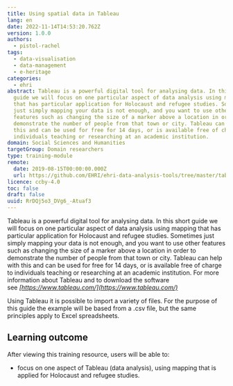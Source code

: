 ```yaml
---
title: Using spatial data in Tableau
lang: en
date: 2022-11-14T14:53:20.762Z
version: 1.0.0
authors:
  - pistol-rachel
tags:
  - data-visualisation
  - data-management
  - e-heritage
categories:
  - ehri
abstract: Tableau is a powerful digital tool for analysing data. In this short
  guide we will focus on one particular aspect of data analysis using mapping
  that has particular application for Holocaust and refugee studies. Sometimes
  just simply mapping your data is not enough, and you want to use other
  features such as changing the size of a marker above a location in order to
  demonstrate the number of people from that town or city. Tableau can help with
  this and can be used for free for 14 days, or is available free of charge to
  individuals teaching or researching at an academic institution.
domain: Social Sciences and Humanities
targetGroup: Domain researchers
type: training-module
remote:
  date: 2019-08-15T00:00:00.000Z
  url: https://github.com/EHRI/ehri-data-analysis-tools/tree/master/tableau
licence: ccby-4.0
toc: false
draft: false
uuid: RrDQj5o3_DVg6_-Atuaf3
---
```

Tableau is a powerful digital tool for analysing data. In this short guide we will focus on one particular aspect of data analysis using mapping that has particular application for Holocaust and refugee studies. Sometimes just simply mapping your data is not enough, and you want to use other features such as changing the size of a marker above a location in order to demonstrate the number of people from that town or city. Tableau can help with this and can be used for free for 14 days, or is available free of charge to individuals teaching or researching at an academic institution. For more information about Tableau and to download the software see _[https://www.tableau.com/](https://www.tableau.com/)_

Using Tableau it is possible to import a variety of files. For the purpose of this guide the example will be based from a .csv file, but the same principles apply to Excel spreadsheets. 

## L﻿earning outcome

A﻿fter viewing this training resource, users will be able to:

- focus on one aspect of Tableau (data analysis), using mapping that is applied for Holocaust and refugee studies.

<ExternalResource title="Interested in learning more?" subtitle="Check out Using spatial data in Tableau" url="https://github.com/EHRI/ehri-data-analysis-tools/tree/master/tableau" />